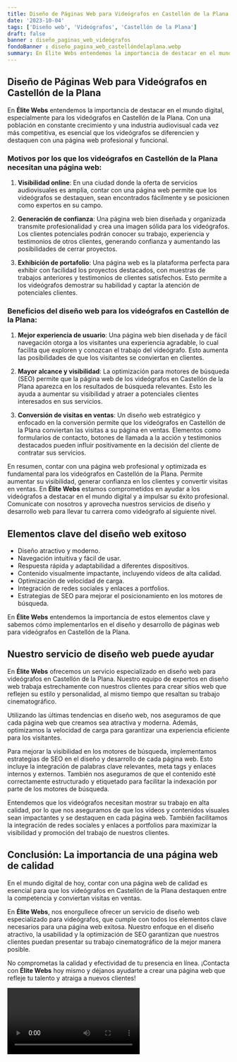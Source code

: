 ```yaml
---
title: Diseño de Páginas Web para Videógrafos en Castellón de la Plana
date: '2023-10-04'
tags: ['Diseño web', 'Videógrafos', 'Castellón de la Plana']
draft: false
banner : diseño_paginas_web_videógrafos
fondoBanner : diseño_pagina_web_castellóndelaplana.webp
summary: En Élite Webs entendemos la importancia de destacar en el mundo digital, especialmente para los videógrafos en Castellón de la Plana. Con una población en constante crecimiento y una industria audiovisual cada vez más competitiva, es esencial que los videógrafos se diferencien y destaquen con una página web profesional y funcional.
---
```


## Diseño de Páginas Web para Videógrafos en Castellón de la Plana

En **Élite Webs** entendemos la importancia de destacar en el mundo digital, especialmente para los videógrafos en Castellón de la Plana. Con una población en constante crecimiento y una industria audiovisual cada vez más competitiva, es esencial que los videógrafos se diferencien y destaquen con una página web profesional y funcional.

### Motivos por los que los videógrafos en Castellón de la Plana necesitan una página web:

1. **Visibilidad online**: En una ciudad donde la oferta de servicios audiovisuales es amplia, contar con una página web permite que los videógrafos se destaquen, sean encontrados fácilmente y se posicionen como expertos en su campo.

2. **Generación de confianza**: Una página web bien diseñada y organizada transmite profesionalidad y crea una imagen sólida para los videógrafos. Los clientes potenciales podrán conocer su trabajo, experiencia y testimonios de otros clientes, generando confianza y aumentando las posibilidades de cerrar proyectos.

3. **Exhibición de portafolio**: Una página web es la plataforma perfecta para exhibir con facilidad los proyectos destacados, con muestras de trabajos anteriores y testimonios de clientes satisfechos. Esto permite a los videógrafos demostrar su habilidad y captar la atención de potenciales clientes.

### Beneficios del diseño web para los videógrafos en Castellón de la Plana:

1. **Mejor experiencia de usuario**: Una página web bien diseñada y de fácil navegación otorga a los visitantes una experiencia agradable, lo cual facilita que exploren y conozcan el trabajo del videógrafo. Esto aumenta las posibilidades de que los visitantes se conviertan en clientes.

2. **Mayor alcance y visibilidad**: La optimización para motores de búsqueda (SEO) permite que la página web de los videógrafos en Castellón de la Plana aparezca en los resultados de búsqueda relevantes. Esto les ayuda a aumentar su visibilidad y atraer a potenciales clientes interesados en sus servicios.

3. **Conversión de visitas en ventas**: Un diseño web estratégico y enfocado en la conversión permite que los videógrafos en Castellón de la Plana conviertan las visitas a su página en ventas. Elementos como formularios de contacto, botones de llamada a la acción y testimonios destacados pueden influir positivamente en la decisión del cliente de contratar sus servicios.

En resumen, contar con una página web profesional y optimizada es fundamental para los videógrafos en Castellón de la Plana. Permite aumentar su visibilidad, generar confianza en los clientes y convertir visitas en ventas. En **Élite Webs** estamos comprometidos en ayudar a los videógrafos a destacar en el mundo digital y a impulsar su éxito profesional. Comunícate con nosotros y aprovecha nuestros servicios de diseño y desarrollo web para llevar tu carrera como videógrafo al siguiente nivel.

<GifSeo />

<Cta />

## Elementos clave del diseño web exitoso
- Diseño atractivo y moderno.
- Navegación intuitiva y fácil de usar.
- Respuesta rápida y adaptabilidad a diferentes dispositivos.
- Contenido visualmente impactante, incluyendo vídeos de alta calidad.
- Optimización de velocidad de carga.
- Integración de redes sociales y enlaces a portfolios.
- Estrategias de SEO para mejorar el posicionamiento en los motores de búsqueda.

En **Élite Webs** entendemos la importancia de estos elementos clave y sabemos cómo implementarlos en el diseño y desarrollo de páginas web para videógrafos en Castellón de la Plana.

## Nuestro servicio de diseño web puede ayudar
En **Élite Webs** ofrecemos un servicio especializado en diseño web para videógrafos en Castellón de la Plana. Nuestro equipo de expertos en diseño web trabaja estrechamente con nuestros clientes para crear sitios web que reflejen su estilo y personalidad, al mismo tiempo que resaltan su trabajo cinematográfico.

Utilizando las últimas tendencias en diseño web, nos aseguramos de que cada página web que creamos sea atractiva y moderna. Además, optimizamos la velocidad de carga para garantizar una experiencia eficiente para los visitantes.

Para mejorar la visibilidad en los motores de búsqueda, implementamos estrategias de SEO en el diseño y desarrollo de cada página web. Esto incluye la integración de palabras clave relevantes, meta tags y enlaces internos y externos. También nos aseguramos de que el contenido esté correctamente estructurado y etiquetado para facilitar la indexación por parte de los motores de búsqueda.

Entendemos que los videógrafos necesitan mostrar su trabajo en alta calidad, por lo que nos aseguramos de que los vídeos y contenidos visuales sean impactantes y se destaquen en cada página web. También facilitamos la integración de redes sociales y enlaces a portfolios para maximizar la visibilidad y promoción del trabajo de nuestros clientes.

## Conclusión: La importancia de una página web de calidad
En el mundo digital de hoy, contar con una página web de calidad es esencial para que los videógrafos en Castellón de la Plana destaquen entre la competencia y conviertan visitas en ventas.

En **Élite Webs**, nos enorgullece ofrecer un servicio de diseño web especializado para videógrafos, que cumple con todos los elementos clave necesarios para una página web exitosa. Nuestro enfoque en el diseño atractivo, la usabilidad y la optimización de SEO garantizan que nuestros clientes puedan presentar su trabajo cinematográfico de la mejor manera posible.

No comprometas la calidad y efectividad de tu presencia en línea. ¡Contacta con **Élite Webs** hoy mismo y déjanos ayudarte a crear una página web que refleje tu talento y atraiga a nuevos clientes!

<Video />

<CtaBot job='Videógrafos' city='Castellón de la Plana'/>

<Gmaps query='Castellón de la Plana+españa+maps' />